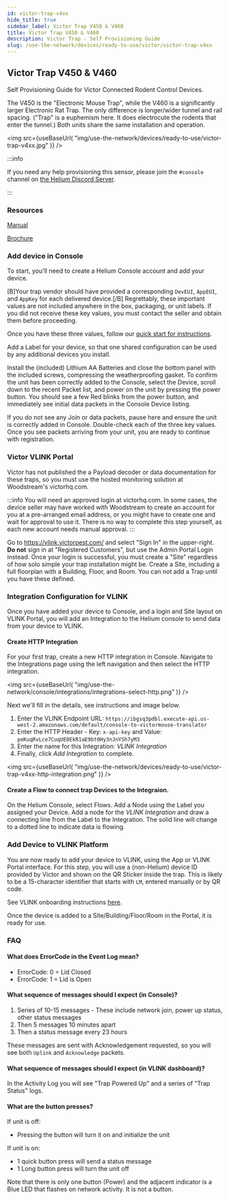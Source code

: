 ```yaml
---
id: victor-trap-v4xx
hide_title: true
sidebar_label: Victor Trap V450 & V460
title: Victor Trap V450 & V460
description: Victor Trap - Self Provisioning Guide
slug: /use-the-network/devices/ready-to-use/victor/victor-trap-v4xx
---
```



## Victor Trap V450 & V460

Self Provisioning Guide for Victor Connected Rodent Control Devices.

The V450 is the "Electronic Mouse Trap", while the V460 is a significantly larger Electronic Rat Trap.
The only difference is longer/wider tunnel and rail spacing. ("Trap" is a euphemism here.  It does electrocute the rodents that enter the tunnel.)
Both units share the same installation and operation.

<img
  src={useBaseUrl(
    "img/use-the-network/devices/ready-to-use/victor-trap-v4xx.jpg"
  )}
/>

:::info

If you need any help provisioning this sensor, please join the `#console`
channel on [the Helium Discord Server](https://discord.gg/helium).

:::

### Resources

[Manual](https://www.vlinkhq.com/instructions/V450-V460-Vlink-User-Manual-US.pdf)

[Brochure](https://www.vlinkhq.com/images/VLink_Brochure.pdf)

### Add device in Console

To start, you'll need to create a Helium Console account and add your device.

[B]Your trap vendor should have provided a corresponding `DevEUI`, `AppEUI`, and `AppKey` for each delivered device.[/B]
Regrettably, these important values are not included anywhere in the box, packaging, or unit labels.
If you did not receive these key values, you must contact the seller and obtain them before proceeding.

Once you have these three values, follow our
[quick start for instructions](/use-the-network/console/quickstart).

Add a Label for your device, so that one shared configuration can be used by any additional devices you install.

Install the (included) Lithium AA Batteries and close the bottom panel with the included screws, compressing the weatherproofing gasket.
To confirm the unit has been correctly added to the Console, select the Device, scroll down to the recent Packet list, and power on the unit by pressing the power button.
You should see a few Red blinks from the power button, and immediately see initial data packets in the Console Device listing.

If you do not see any Join or data packets, pause here and ensure the unit is correctly added in Console.  Double-check each of the three key values.
Once you see packets arriving from your unit, you are ready to continue with registration.

### Victor VLINK Portal
Victor has not published the a Payload decoder or data documentation for these traps, so you must use the hosted monitoring solution at Woodstream's victorhq.com.

:::info
You will need an approved login at victorhq.com.
In some cases, the device seller may have worked with Woodstream to create an account for you at a pre-arranged email address, or you might have to create one and wait for approval to use it.
There is no way to complete this step yourself, as each new account needs manual approval.
:::

Go to https://vlink.victorpest.com/ and select "Sign In" in the upper-right.  
**Do not** sign in at "Registered Customers", but use the Admin Portal Login instead.
Once your login is successful, you must create a "Site" regardless of how solo simple your trap installation might be.
Create a Site, including a full floorplan with a Building, Floor, and Room.  You can not add a Trap until you have these defined.

### Integration Configuration for VLINK

Once you have added your device to Console, and a login and Site layout on VLINK Portal, you will add an Integration to the Helium console to send data from your device to VLINK.

#### Create HTTP Integration

For your first trap, create a new HTTP integration in Console. Navigate to the
Integrations page using the left navigation and then select the HTTP integration.

<img
  src={useBaseUrl(
    "img/use-the-network/console/integrations/integrations-select-http.png"
  )}
/>

Next we'll fill in the details, see instructions and image below.

1. Enter the VLINK Endpoint URL:
   `https://ibgsq3pdbl.execute-api.us-west-2.amazonaws.com/default/console-to-victormouse-translator`
2. Enter the HTTP Header - Key: `x-api-key` and Value:
   `peKuqRvLce7CuqUE0EkR1aE9bt0Hy3nJnYSh7yM3`
3. Enter the name for this Integration: _VLINK Integration_
4. Finally, click _Add Integration_ to complete.

<img
  src={useBaseUrl(
    "img/use-the-network/devices/ready-to-use/victor-trap-v4xx-http-integration.png"
  )}
/>

#### Create a Flow to connect trap Devices to the Integraion.

On the Helium Console, select Flows.   Add a Node using the Label you assigned your Device.
Add a node for the _VLINK Integration_ and draw a connecting line from the Label to the Integration.
The solid line will change to a dotted line to indicate data is flowing.

### Add Device to VLINK Platform

You are now ready to add your device to VLINK, using the App or VLINK Portal interface.
For this step, you will use a (non-Helium) device ID provided by Victor and shown on the QR Sticker inside the trap.
This is likely to be a 15-character identifier that starts with `LM`, entered manually or by QR code.

See VLINK onboarding instructions
[here](https://helium-docs.s3-us-west-2.amazonaws.com/VLINK_Tunnel_Trap_Setup_Instructions.pdf).

Once the device is added to a Site/Building/Floor/Room in the Portal, it is ready for use.

### FAQ

#### What does ErrorCode in the Event Log mean?

- ErrorCode: 0 = Lid Closed
- ErrorCode: 1 = Lid is Open

#### What sequence of messages should I expect (in Console)?

1. Series of 10-15 messages - These include network join, power up status, other
   status messages
2. Then 5 messages 10 minutes apart
3. Then a status message every 23 hours

These messages are sent with Acknowledgement requested, so you will see both `Uplink` and `Acknowledge` packets.

#### What sequence of messages should I expect (in VLINK dashboard)?

In the Activity Log you will see "Trap Powered Up" and a series of "Trap Status" logs.

#### What are the button presses?

If unit is off:

- Pressing the button will turn it on and initialize the unit

If unit is on:

- 1 quick button press will send a status message
- 1 Long button press will turn the unit off

Note that there is only one button (Power) and the adjacent indicator is a Blue LED that flashes on network activity.  It is not a button.